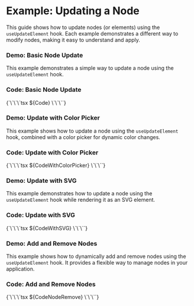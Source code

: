 
<Meta of={Stories} />

# Example: Updating a Node

This guide shows how to update nodes (or elements) using the `useUpdateElement` hook. Each example demonstrates a different way to modify nodes, making it easy to understand and apply.

### Demo: Basic Node Update
This example demonstrates a simple way to update a node using the `useUpdateElement` hook.
<Canvas of={Stories.Default} />

### Code: Basic Node Update

<Markdown>
{`\`\`\`tsx
${Code}
\`\`\``}
</Markdown>

### Demo: Update with Color Picker
This example shows how to update a node using the `useUpdateElement` hook, combined with a color picker for dynamic color changes.
<Canvas of={Stories.WithColorPicker} />

### Code: Update with Color Picker

<Markdown>
{`\`\`\`tsx
${CodeWithColorPicker}
\`\`\``}
</Markdown>

### Demo: Update with SVG
This example demonstrates how to update a node using the `useUpdateElement` hook while rendering it as an SVG element.
<Canvas of={Stories.WithSVG} />

### Code: Update with SVG

<Markdown>
{`\`\`\`tsx
${CodeWithSVG}
\`\`\``}
</Markdown>

### Demo: Add and Remove Nodes
This example shows how to dynamically add and remove nodes using the `useUpdateElement` hook. It provides a flexible way to manage nodes in your application.
<Canvas of={Stories.WithNodeRemove} />

### Code: Add and Remove Nodes

<Markdown>
{`\`\`\`tsx
${CodeNodeRemove}
\`\`\``}
</Markdown>




